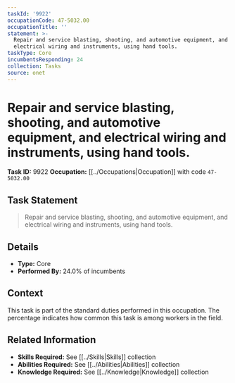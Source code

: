 ```yaml
---
taskId: '9922'
occupationCode: 47-5032.00
occupationTitle: ''
statement: >-
  Repair and service blasting, shooting, and automotive equipment, and
  electrical wiring and instruments, using hand tools.
taskType: Core
incumbentsResponding: 24
collection: Tasks
source: onet
---
```

# Repair and service blasting, shooting, and automotive equipment, and electrical wiring and instruments, using hand tools.

**Task ID:** 9922
**Occupation:** [[../Occupations|Occupation]] with code `47-5032.00`

## Task Statement

> Repair and service blasting, shooting, and automotive equipment, and electrical wiring and instruments, using hand tools.

## Details

- **Type:** Core
- **Performed By:** 24.0% of incumbents

## Context

This task is part of the standard duties performed in this occupation. The percentage indicates how common this task is among workers in the field.

## Related Information

- **Skills Required:** See [[../Skills|Skills]] collection
- **Abilities Required:** See [[../Abilities|Abilities]] collection
- **Knowledge Required:** See [[../Knowledge|Knowledge]] collection
